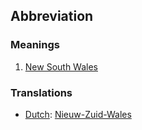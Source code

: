 ==Abbreviation==

===Meanings===
#[[New South Wales]]

===Translations===
*[[Dutch]]: [[Nieuw-Zuid-Wales]]